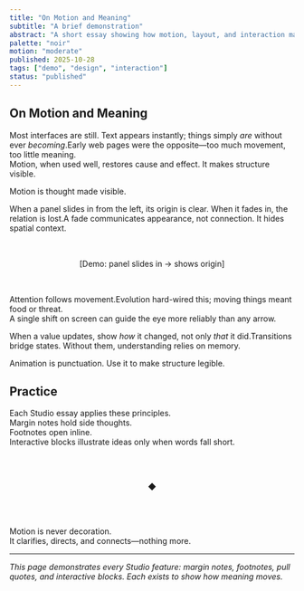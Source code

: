 ```yaml
---
title: "On Motion and Meaning"
subtitle: "A brief demonstration"
abstract: "A short essay showing how motion, layout, and interaction make ideas visible."
palette: "noir"
motion: "moderate"
published: 2025-10-28
tags: ["demo", "design", "interaction"]
status: "published"
---
```



## On Motion and Meaning

Most interfaces are still. Text appears instantly; things simply *are* without ever *becoming*.<MarginNote>Early web pages were the opposite—too much movement, too little meaning.</MarginNote>  
Motion, when used well, restores cause and effect. It makes structure visible.

<PullQuote align="center" size="large">
Motion is thought made visible.
</PullQuote>

When a panel slides in from the left, its origin is clear. When it fades in, the relation is lost.<Footnote number={1}>A fade communicates appearance, not connection. It hides spatial context.</Footnote>

<InteractiveBlock type="bordered" caption="Sliding motion shows relation">
  <div style="padding: 2rem; text-align: center; color: var(--studio-text-secondary);">
    [Demo: panel slides in → shows origin]
  </div>
</InteractiveBlock>

Attention follows movement.<MarginNote>Evolution hard-wired this; moving things meant food or threat.</MarginNote>  
A single shift on screen can guide the eye more reliably than any arrow.

When a value updates, show *how* it changed, not only *that* it did.<Footnote number={2}>Transitions bridge states. Without them, understanding relies on memory.</Footnote>

<PullQuote align="left">
Animation is punctuation. Use it to make structure legible.
</PullQuote>

## Practice

Each Studio essay applies these principles.  
Margin notes hold side thoughts.  
Footnotes open inline.  
Interactive blocks illustrate ideas only when words fall short.

<InteractiveBlock type="centered" caption="Concepts unfold through interaction">
  <div style="padding: 3rem; text-align: center; color: var(--studio-text-primary);">
    ◆
  </div>
</InteractiveBlock>

Motion is never decoration.  
It clarifies, directs, and connects—nothing more.

---

*This page demonstrates every Studio feature: margin notes, footnotes, pull quotes, and interactive blocks. Each exists to show how meaning moves.*
